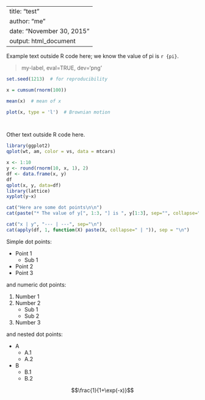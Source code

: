 
---
title: "test"
author: "me"
date: "November 30, 2015"
output: html_document
---

Example text outside R code here; we know the value of pi is `r {pi}`.


>my-label, eval=TRUE, dev='png'

```r

set.seed(1213)  # for reproducibility

x = cumsum(rnorm(100))

mean(x)  # mean of x

plot(x, type = 'l')  # Brownian motion

  
```

  Other text outside R code here.
  
```r
library(ggplot2)
qplot(wt, am, color = vs, data = mtcars)
```

```r
x <- 1:10
y <- round(rnorm(10, x, 1), 2)
df <- data.frame(x, y)
df
qplot(x, y, data=df)
library(lattice)
xyplot(y~x)

```

```r
cat("Here are some dot points\n\n")
cat(paste("* The value of y[", 1:3, "] is ", y[1:3], sep="", collapse="\n"))


```

```r

cat("x | y", "--- | ---", sep="\n")
cat(apply(df, 1, function(X) paste(X, collapse=" | ")), sep = "\n")

```

Simple dot points:

* Point 1
  + Sub 1
* Point 2
* Point 3

and numeric dot points:

1. Number 1
2. Number 2
    + Sub 1
    + Sub 2
3. Number 3

and nested dot points:

* A
    + A.1
    + A.2
* B
    + B.1
    + B.2
   
$$\frac{1}{1+\exp(-x)}$$
